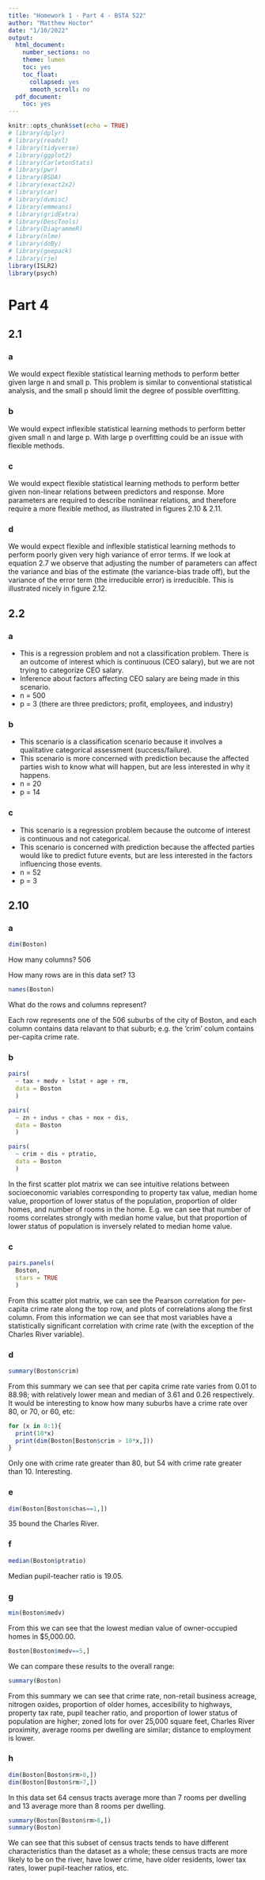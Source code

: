 ```yaml
---
title: "Homework 1 - Part 4 - BSTA 522"
author: "Matthew Hoctor"
date: "1/10/2022"
output:
  html_document:
    number_sections: no
    theme: lumen
    toc: yes
    toc_float:
      collapsed: yes
      smooth_scroll: no
  pdf_document:
    toc: yes
---
```


```r
knitr::opts_chunk$set(echo = TRUE)
# library(dplyr)
# library(readxl)
# library(tidyverse)
# library(ggplot2)
# library(CarletonStats)
# library(pwr)
# library(BSDA)
# library(exact2x2)
# library(car)
# library(dvmisc)
# library(emmeans)
# library(gridExtra)
# library(DescTools)
# library(DiagrammeR)
# library(nlme)
# library(doBy)
# library(geepack)
# library(rje)
library(ISLR2)
library(psych)
```

# Part 4

## 2.1

### a

We would expect flexible statistical learning methods to perform better given large n and small p.  This problem is similar to conventional statistical analysis, and the small p should limit the degree of possible overfitting.

### b

We would expect inflexible statistical learning methods to perform better given small n and large p. With large p overfitting could be an issue with flexible methods.

### c

We would expect flexible statistical learning methods to perform better given non-linear relations between predictors and response.  More parameters are required to describe nonlinear relations, and therefore require a more flexible method, as illustrated in figures 2.10 & 2.11.

### d

We would expect flexible and inflexible statistical learning methods to perform poorly given very high variance of error terms.  If we look at equation 2.7 we observe that adjusting the number of parameters can affect the variance and bias of the estimate (the variance-bias trade off), but the variance of the error term (the irreducible error) is irreducible.  This is illustrated nicely in figure 2.12.

## 2.2

### a

 * This is a regression problem and not a classification problem.  There is an outcome of interest which is continuous (CEO salary), but we are not trying to categorize CEO salary.
 * Inference about factors affecting CEO salary are being made in this scenario.
 * n = 500
 * p = 3 (there are three predictors; profit, employees, and industry)

### b

 * This scenario is a classification scenario because it involves a qualitative categorical assessment (success/failure).
 * This scenario is more concerned with prediction because the affected parties wish to know what will happen, but are less interested in why it happens.
 * n = 20
 * p = 14

### c

 * This scenario is a regression problem because the outcome of interest is continuous and not categorical.
 * This scenario is concerned with prediction because the affected parties would like to predict future events, but are less interested in the factors influencing those events.
 * n = 52
 * p = 3

## 2.10

### a

```r
dim(Boston)
```

How many columns? 506

How many rows are in this data set? 13
```r
names(Boston)
```

What do the rows and columns represent?

Each row represents one of the 506 suburbs of the city of Boston, and each column contains data relavant to that suburb; e.g. the 'crim' colum contains per-capita crime rate.

### b

```r

pairs(
  ~ tax + medv + lstat + age + rm,
  data = Boston
  )

pairs(
  ~ zn + indus + chas + nox + dis,
  data = Boston
  )

pairs(
  ~ crim + dis + ptratio,
  data = Boston
  )
```

In the first scatter plot matrix we can see intuitive relations between socioeconomic variables corresponding to property tax value, median home value, proportion of lower status of the population, proportion of older homes, and number of rooms in the home.  E.g. we can see that number of rooms correlates strongly with median home value, but that proportion of lower status of population is inversely related to median home value.


### c

```r
pairs.panels(
  Boston,
  stars = TRUE
  )
```

From this scatter plot matrix, we can see the Pearson correlation for per-capita crime rate along the top row, and plots of correlations along the first column.  From this information we can see that most variables have a statistically significant correlation with crime rate (with the exception of the Charles River variable).

### d

```r
summary(Boston$crim)
```

From this summary we can see that per capita crime rate varies from 0.01 to 88.98; with relatively lower mean and median of 3.61 and 0.26 respectively.  It would be interesting to know how many suburbs have a crime rate over 80, or 70, or 60, etc:

```r
for (x in 8:1){
  print(10*x)
  print(dim(Boston[Boston$crim > 10*x,]))
}
```

Only one with crime rate greater than 80, but 54 with crime rate greater than 10.  Interesting.

### e

```r
dim(Boston[Boston$chas==1,])
```

35 bound the Charles River.

### f

```r
median(Boston$ptratio)
```

Median pupil-teacher ratio is 19.05.

### g

```r
min(Boston$medv)
```

From this we can see that the lowest median value of owner-occupied homes in $5,000.00.

```r
Boston[Boston$medv==5,]
```

We can compare these results to the overall range:

```r
summary(Boston)
```

From this summary we can see that crime rate, non-retail business acreage, nitrogen oxides, proportion of older homes, accesibility to highways, property tax rate, pupil teacher ratio, and proportion of lower status of population are higher; zoned lots for over 25,000 square feet, Charles River proximity, average rooms per dwelling are similar; distance to employment is lower.

### h

```r
dim(Boston[Boston$rm>8,])
dim(Boston[Boston$rm>7,])
```

In this data set 64 census tracts average more than 7 rooms per dwelling and 13 average more than 8 rooms per dwelling.  

```r
summary(Boston[Boston$rm>8,])
summary(Boston)
```

We can see that this subset of census tracts tends to have different characteristics than the dataset as a whole; these census tracts are more likely to be on the river, have lower crime, have older residents, lower tax rates, lower pupil-teacher ratios, etc.